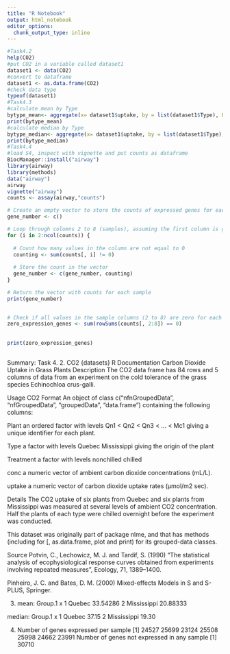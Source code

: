 ```yaml
---
title: "R Notebook"
output: html_notebook
editor_options: 
  chunk_output_type: inline
---
```



```r
#Task4.2
help(CO2)
#put CO2 in a variable called dataset1
dataset1 <- data(CO2)
#convert to dataframe
dataset1 <- as.data.frame(CO2)
#check data type
typeof(dataset1)
#Task4.3
#calculate mean by Type
bytype_mean<- aggregate(x= dataset1$uptake, by = list(dataset1$Type), FUN = mean)
print(bytype_mean)
#calculate median by Type
bytype_median<- aggregate(x= dataset1$uptake, by = list(dataset1$Type), FUN = median)
print(bytype_median)
#Task4.4
#load S4, inspect with vignette and put counts as dataframe
BiocManager::install("airway")
library(airway)
library(methods)
data("airway")
airway
vignette("airway")
counts <- assay(airway,"counts")

# Create an empty vector to store the counts of expressed genes for each sample
gene_number <- c()

# Loop through columns 2 to 8 (samples), assuming the first column is gene names
for (i in 2:ncol(counts)) {
  
  # Count how many values in the column are not equal to 0
  counting <- sum(counts[, i] != 0)
  
  # Store the count in the vector
  gene_number <- c(gene_number, counting)
}

# Return the vector with counts for each sample
print(gene_number)

  
# Check if all values in the sample columns (2 to 8) are zero for each row (gene)
zero_expression_genes <- sum(rowSums(counts[, 2:8]) == 0)
  
                    
print(zero_expression_genes)
 
```
Summary:
Task 4. 
2. CO2 {datasets}	R Documentation
Carbon Dioxide Uptake in Grass Plants
Description
The CO2 data frame has 84 rows and 5 columns of data from an experiment on the cold tolerance of the grass species Echinochloa crus-galli.

Usage
CO2
Format
An object of class c("nfnGroupedData", "nfGroupedData", "groupedData", "data.frame") containing the following columns:

Plant
an ordered factor with levels Qn1 < Qn2 < Qn3 < ... < Mc1 giving a unique identifier for each plant.

Type
a factor with levels Quebec Mississippi giving the origin of the plant

Treatment
a factor with levels nonchilled chilled 

conc
a numeric vector of ambient carbon dioxide concentrations (mL/L).

uptake
a numeric vector of carbon dioxide uptake rates (μmol/m2 sec).

Details
The CO2 uptake of six plants from Quebec and six plants from Mississippi was measured at several levels of ambient CO2 concentration. Half the plants of each type were chilled overnight before the experiment was conducted.

This dataset was originally part of package nlme, and that has methods (including for [, as.data.frame, plot and print) for its grouped-data classes.

Source
Potvin, C., Lechowicz, M. J. and Tardif, S. (1990) “The statistical analysis of ecophysiological response curves obtained from experiments involving repeated measures”, Ecology, 71, 1389–1400.

Pinheiro, J. C. and Bates, D. M. (2000) Mixed-effects Models in S and S-PLUS, Springer.

3.  mean:
      Group.1        x
1      Quebec 33.54286
2 Mississippi 20.88333

median:
      Group.1     x
1      Quebec 37.15
2 Mississippi 19.30

4. Number of genes expressed per sample
[1] 24527 25699 23124 25508 25998 24662 23991
Number of genes not expressed in any sample
[1] 30710




